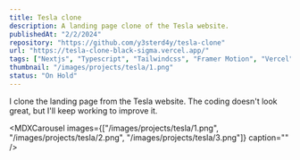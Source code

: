 ```yaml
---
title: Tesla clone
description: A landing page clone of the Tesla website.
publishedAt: "2/2/2024"
repository: "https://github.com/y3sterd4y/tesla-clone"
url: "https://tesla-clone-black-sigma.vercel.app/"
tags: ["Nextjs", "Typescript", "Tailwindcss", "Framer Motion", "Vercel"]
thumbnail: "/images/projects/tesla/1.png"
status: "On Hold"
---
```


I clone the landing page from the Tesla website. The coding doesn't look great, but I'll keep working to improve it.

<MDXCarousel images={["/images/projects/tesla/1.png", "/images/projects/tesla/2.png", "/images/projects/tesla/3.png"]} caption="" />

